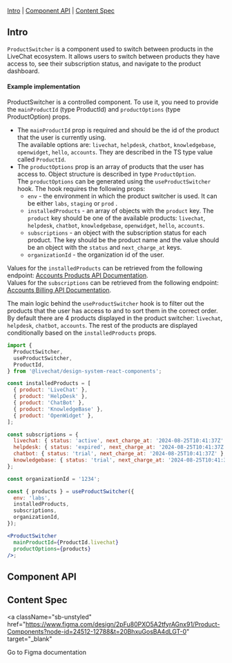 

<Meta of={ProductSwitcher} />

<Title>ProductSwitcher</Title>

[Intro](#Intro) | [Component API](#ComponentAPI) | [Content Spec](#ContentSpec)

## Intro <a id="Intro" />

`ProductSwitcher` is a component used to switch between products in the LiveChat ecosystem. It allows users to switch between products they have access to, see their subscription status, and navigate to the product dashboard.

<Canvas of={ProductSwitcher.Default} sourceState="none" />

#### Example implementation

ProductSwitcher is a controlled component. To use it, you need to provide the `mainProductId` (type ProductId) and `productOptions` (type ProductOption) props.<br/>

- The `mainProductId` prop is required and should be the id of the product that the user is currently using.<br/>
  The available options are: `livechat`, `helpdesk`, `chatbot`, `knowledgebase`, `openwidget`, `hello`, `accounts`. They are described in the TS type value called `ProductId`.<br/>
- The `productOptions` prop is an array of products that the user has access to. Object structure is described in type `ProductOption`.<br/>
  The `productOptions` can be generated using the `useProductSwitcher` hook. The hook requires the following props:<br/>
  - `env` - the environment in which the product switcher is used. It can be either `labs`, `staging` or `prod` .<br/>
  - `installedProducts` - an array of objects with the `product` key. The `product` key should be one of the available products: `livechat`, `helpdesk`, `chatbot`, `knowledgebase`, `openwidget`, `hello`, `accounts`.<br/>
  - `subscriptions` - an object with the subscription status for each product. The key should be the product name and the value should be an object with the `status` and `next_charge_at` keys.<br/>
  - `organizationId` - the organization id of the user.<br/>

Values for the `installedProducts` can be retrieved from the following endpoint: [Accounts Products API Documentation](https://github.com/livechat/sso/blob/labs/docs/api/organizations.md#http-get-v2organizationsmyproducts).<br/>
Values for the `subscriptions` can be retrieved from the following endpoint: [Accounts Billing API Documentation](https://github.com/livechat/billing/blob/master/docs/api/subscription.md#subscriptions-in-v3).

The main logic behind the `useProductSwitcher` hook is to filter out the products that the user has access to and to sort them in the correct order. By default there are 4 products displayed in the product switcher: `livechat`, `helpdesk`, `chatbot`, `accounts`. The rest of the products are displayed conditionally based on the `installedProducts` props.

```jsx
import {
  ProductSwitcher,
  useProductSwitcher,
  ProductId,
} from '@livechat/design-system-react-components';

const installedProducts = [
  { product: 'LiveChat' },
  { product: 'HelpDesk' },
  { product: 'ChatBot' },
  { product: 'KnowledgeBase' },
  { product: 'OpenWidget' },
];

const subscriptions = {
  livechat: { status: 'active', next_charge_at: '2024-08-25T10:41:37Z' },
  helpdesk: { status: 'expired', next_charge_at: '2024-08-25T10:41:37Z' },
  chatbot: { status: 'trial', next_charge_at: '2024-08-25T10:41:37Z' },
  knowledgebase: { status: 'trial', next_charge_at: '2024-08-25T10:41:37Z' },
};

const organizationId = '1234';

const { products } = useProductSwitcher({
  env: 'labs',
  installedProducts,
  subscriptions,
  organizationId,
});

<ProductSwitcher
  mainProductId={ProductId.livechat}
  productOptions={products}
/>;
```

## Component API <a id="ComponentAPI" />

<ArgTypes of={ProductSwitcher.Default} sort="requiredFirst" />

## Content Spec <a id="ContentSpec" />

<a
  className="sb-unstyled"
  href="https://www.figma.com/design/2pFu80PXO5A2tfyrAGnx91/Product-Components?node-id=24512-12788&t=20BhxuGosBA4dLGT-0"
  target="_blank"
>
  Go to Figma documentation
</a>
